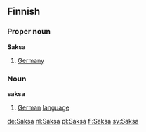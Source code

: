 ==Finnish==
===Proper noun===
'''Saksa'''
#[[Germany]]
===Noun===
'''saksa'''
#[[German]] [[language]]

[[de:Saksa]]
[[nl:Saksa]]
[[pl:Saksa]]
[[fi:Saksa]]
[[sv:Saksa]]
